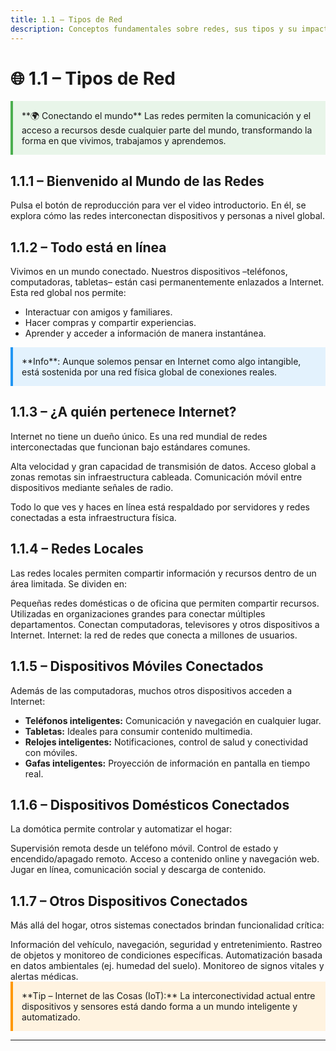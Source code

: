 ```yaml
---
title: 1.1 – Tipos de Red
description: Conceptos fundamentales sobre redes, sus tipos y su impacto en la vida diaria.
---
```



# 🌐 1.1 – Tipos de Red

<aside style="border-left: 4px solid #4CAF50; padding: 1em; margin-bottom: 1em; background: #e8f5e9;">
**🌍 Conectando el mundo**  
Las redes permiten la comunicación y el acceso a recursos desde cualquier parte del mundo, transformando la forma en que vivimos, trabajamos y aprendemos.
</aside>

## 1.1.1 – Bienvenido al Mundo de las Redes
Pulsa el botón de reproducción para ver el video introductorio. En él, se explora cómo las redes interconectan dispositivos y personas a nivel global.

## 1.1.2 – Todo está en línea
Vivimos en un mundo conectado. Nuestros dispositivos –teléfonos, computadoras, tabletas– están casi permanentemente enlazados a Internet. Esta red global nos permite:

- Interactuar con amigos y familiares.
- Hacer compras y compartir experiencias.
- Aprender y acceder a información de manera instantánea.

<aside style="border-left: 4px solid #2196F3; padding: 1em; margin-bottom: 1em; background: #e3f2fd;">
**Info**: Aunque solemos pensar en Internet como algo intangible, está sostenida por una red física global de conexiones reales.
</aside>

## 1.1.3 – ¿A quién pertenece Internet?
Internet no tiene un dueño único. Es una red mundial de redes interconectadas que funcionan bajo estándares comunes.

<CardGrid>
  <Card title="Cables de fibra óptica" href="#">
    Alta velocidad y gran capacidad de transmisión de datos.
  </Card>
  <Card title="Enlaces satelitales" href="#">
    Acceso global a zonas remotas sin infraestructura cableada.
  </Card>
  <Card title="Transmisiones inalámbricas" href="#">
    Comunicación móvil entre dispositivos mediante señales de radio.
  </Card>
</CardGrid>

Todo lo que ves y haces en línea está respaldado por servidores y redes conectadas a esta infraestructura física.

## 1.1.4 – Redes Locales
Las redes locales permiten compartir información y recursos dentro de un área limitada. Se dividen en:

<CardGrid>
  <Card title="Redes SOHO">
    Pequeñas redes domésticas o de oficina que permiten compartir recursos.
  </Card>
  <Card title="Redes empresariales">
    Utilizadas en organizaciones grandes para conectar múltiples departamentos.
  </Card>
  <Card title="Redes domésticas pequeñas">
    Conectan computadoras, televisores y otros dispositivos a Internet.
  </Card>
  <Card title="Redes mundiales">
    Internet: la red de redes que conecta a millones de usuarios.
  </Card>
</CardGrid>

## 1.1.5 – Dispositivos Móviles Conectados
Además de las computadoras, muchos otros dispositivos acceden a Internet:

- **Teléfonos inteligentes:** Comunicación y navegación en cualquier lugar.
- **Tabletas:** Ideales para consumir contenido multimedia.
- **Relojes inteligentes:** Notificaciones, control de salud y conectividad con móviles.
- **Gafas inteligentes:** Proyección de información en pantalla en tiempo real.

## 1.1.6 – Dispositivos Domésticos Conectados
La domótica permite controlar y automatizar el hogar:

<CardGrid>
  <Card title="Sistemas de seguridad">
    Supervisión remota desde un teléfono móvil.
  </Card>
  <Card title="Electrodomésticos inteligentes">
    Control de estado y encendido/apagado remoto.
  </Card>
  <Card title="Televisores inteligentes">
    Acceso a contenido online y navegación web.
  </Card>
  <Card title="Consolas de videojuegos">
    Jugar en línea, comunicación social y descarga de contenido.
  </Card>
</CardGrid>

## 1.1.7 – Otros Dispositivos Conectados
Más allá del hogar, otros sistemas conectados brindan funcionalidad crítica:

<CardGrid>
  <Card title="Automóviles inteligentes">
    Información del vehículo, navegación, seguridad y entretenimiento.
  </Card>
  <Card title="Etiquetas RFID">
    Rastreo de objetos y monitoreo de condiciones específicas.
  </Card>
  <Card title="Sensores y actuadores">
    Automatización basada en datos ambientales (ej. humedad del suelo).
  </Card>
  <Card title="Dispositivos médicos">
    Monitoreo de signos vitales y alertas médicas.
  </Card>
</CardGrid>

<aside style="border-left: 4px solid #ff9800; padding: 1em; margin-bottom: 1em; background: #fff3e0;">
**Tip – Internet de las Cosas (IoT):**  
La interconectividad actual entre dispositivos y sensores está dando forma a un mundo inteligente y automatizado.
</aside>

---